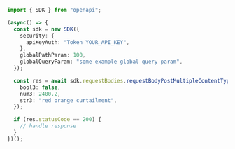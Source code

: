 ```typescript showLineNumbers copy filename="Request Body Post Multiple Content Types Split Form usage example"
import { SDK } from "openapi";

(async() => {
  const sdk = new SDK({
    security: {
      apiKeyAuth: "Token YOUR_API_KEY",
    },
    globalPathParam: 100,
    globalQueryParam: "some example global query param",
  });

  const res = await sdk.requestBodies.requestBodyPostMultipleContentTypesSplitForm({
    bool3: false,
    num3: 2400.2,
    str3: "red orange curtailment",
  });

  if (res.statusCode == 200) {
    // handle response
  }
})();
```

